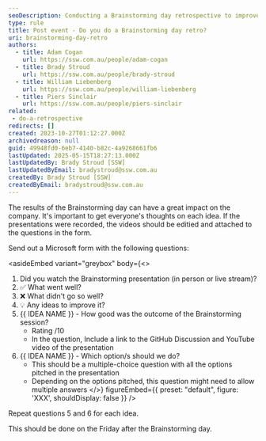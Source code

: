 ```yaml
---
seoDescription: Conducting a Brainstorming day retrospective to improve future sessions and enhance team collaboration.
type: rule
title: Post event - Do you do a Brainstorming day retro?
uri: brainstorming-day-retro
authors:
  - title: Adam Cogan
    url: https://ssw.com.au/people/adam-cogan
  - title: Brady Stroud
    url: https://ssw.com.au/people/brady-stroud
  - title: William Liebenberg
    url: https://ssw.com.au/people/william-liebenberg
  - title: Piers Sinclair
    url: https://ssw.com.au/people/piers-sinclair
related:
 - do-a-retrospective
redirects: []
created: 2023-10-27T01:12:27.000Z
archivedreason: null
guid: 49948fd0-6eb7-4140-b82c-4a9268661fb6
lastUpdated: 2025-05-15T18:27:13.000Z
lastUpdatedBy: Brady Stroud [SSW]
lastUpdatedByEmail: bradystroud@ssw.com.au
createdBy: Brady Stroud [SSW]
createdByEmail: bradystroud@ssw.com.au
---
```


The results of the Brainstorming day can have a great impact on the company. It's important to get everyone's thoughts on each idea.
If the presentations were recorded, the videos should be editied and attached to the questions in the form.

Send out a Microsoft form with the following questions:

<asideEmbed
  variant="greybox"
  body={<>
    
1. Did you watch the Brainstorming presentation (in person or live stream)?
2. ✅ What went well?
3. ❌ What didn't go so well?
4. 💡 Any ideas to improve it?
5. &#123;&#123; IDEA NAME &#125;&#125; - How good was the outcome of the Brainstorming session?
   * Rating /10
   * In the question, Include a link to the GitHub Discussion and YouTube video of the presentation
6. &#123;&#123; IDEA NAME &#125;&#125; - Which option/s should we do?
   * This should be a multiple-choice question with all the options pitched in the presentation
   * Depending on the options pitched, this question might need to allow multiple answers
  </>}
  figureEmbed={{
    preset: "default",
    figure: 'XXX',
    shouldDisplay: false
  }}
/>

Repeat questions 5 and 6 for each idea.

This should be done on the Friday after the Brainstorming day.
